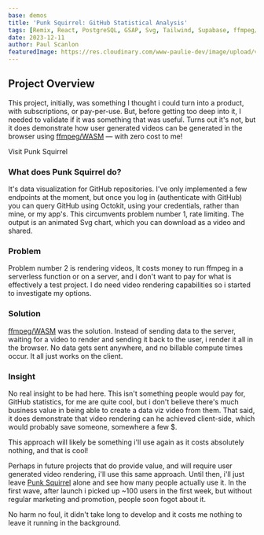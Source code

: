 ```yaml
---
base: demos
title: 'Punk Squirrel: GitHub Statistical Analysis'
tags: [Remix, React, PostgreSQL, GSAP, Svg, Tailwind, Supabase, ffmpeg/WASM]
date: 2023-12-11
author: Paul Scanlon
featuredImage: https://res.cloudinary.com/www-paulie-dev/image/upload/v1717269175/paulie.dev/2023/12/punk-squirrel-demo-image_xglwpy.jpg
---
```


## Project Overview

This project, initially, was something I thought i could turn into a product, with subscriptions, or pay-per-use. But, before getting too deep into it, I needed to validate if it was something that was useful. Turns out it's not, but it does demonstrate how user generated videos can be generated in the browser using [ffmpeg/WASM](https://ffmpegwasm.netlify.app/) — with zero cost to me!

<CtaExternal href='https://punksquirrel.app/'>Visit Punk Squirrel</CtaExternal>

### What does Punk Squirrel do?

It's data visualization for GitHub repositories. I've only implemented a few endpoints at the moment, but once you log in (authenticate with GitHub) you can query GitHub using Octokit, using your credentials, rather than mine, or my app's. This circumvents problem number 1, rate limiting. The output is an animated Svg chart, which you can download as a video and shared.

<AstroImage
  width='768'
  height='480'
  alt='Punk Squirrel'
  url='https://res.cloudinary.com/www-paulie-dev/image/upload/v1717269509/paulie.dev/2023/12/punk-squirrle-screen-grab_uc2vp2.png'
/>

### Problem

Problem number 2 is rendering videos, It costs money to run ffmpeg in a serverless function or on a server, and i don't want to pay for what is effectively a test project. I do need video rendering capabilities so i started to investigate my options.

### Solution

[ffmpeg/WASM](https://ffmpegwasm.netlify.app/) was the solution. Instead of sending data to the server, waiting for a video to render and sending it back to the user, i render it all in the browser. No data gets sent anywhere, and no billable compute times occur. It all just works on the client.

### Insight

No real insight to be had here. This isn't something people would pay for, GitHub statistics, for me are quite cool, but i don't believe there's much business value in being able to create a data viz video from them. That said, it does demonstrate that video rendering can he achieved client-side, which would probably save someone, somewhere a few $.

This approach will likely be something i'll use again as it costs absolutely nothing, and that is cool!

Perhaps in future projects that do provide value, and will require user generated video rendering, i'll use this same approach. Until then, i'll just leave [Punk Squirrel](https://punksquirrel.app/) alone and see how many people actually use it. In the first wave, after launch i picked up ~100 users in the first week, but without regular marketing and promotion, people soon fogot about it.

No harm no foul, it didn't take long to develop and it costs me nothing to leave it running in the background.
